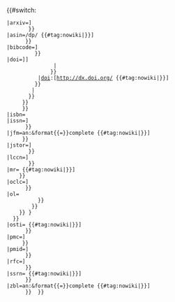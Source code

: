 {{#switch:{{{identifier}}}
 |arxiv={{hide in print
         |[[arXiv]]:[http://arxiv.org/abs/{{{input1|}}} {{#tag:nowiki|{{{input1|}}}}}]
        }}<!--
     -->{{only in print
         |arXiv:{{{input1|}}}
        }}
 |asin={{hide in print
        |[[:en:Amazon Standard Identification Number|ASIN]]&nbsp;[//www.amazon.<!--
     -->{{#switch: {{{input2|}}}
          |ca=ca
          |cn=cn
          |de=de
          |ed=es
          |fr=fr
          |it=it
          |jp=co.jp
          |co.jp=co.jp
          |uk=co.uk
          |co.uk=co.uk
          |#default=com
         }}/dp/{{{input1|}}} {{#tag:nowiki|{{{input1|}}}}}]
       }}<!--
    -->{{only in print
        |ASIN&nbsp;{{{input1|}}}
       }}
 |bibcode={{hide in print
           |[[Bibcode]] [http://adsabs.harvard.edu/abs/{{{input1|}}} {{#tag:nowiki|{{{input1|}}}}}]
          }}<!--
       -->{{only in print
           |Bibcode&nbsp;{{{input1|}}}
          }}
 |doi={{hide in print
       |{{#ifeq:{{str left|{{{input1|}}}|3}}|10.
         |{{#if:{{{input2|}}}
           |[[DOI|doi]]:{{{input1|}}} (inactive {{{input2|}}}) <!--
            -->{{#ifeq:{{NAMESPACE}}|{{ns:0}}
                |[[Category:Pages with DOIs inactive since {{#time: Y | {{{input2|}}} }}]]
                |
               }}
           |[[DOI|doi]]:[http://dx.doi.org/{{urlencode:{{{input1|}}}}} {{#tag:nowiki|{{{input1|}}}}}]
          }}
         |{{citation error|nocat={{{input3|}}}|cat=含有DOI错误的引用的页面|指定的DOI无效}}
        }}
      }}<!--
   -->{{only in print
       |{{#if:{{{input2|}}}
         |doi:{{{input1|}}} (inactive {{{input2|}}})
         |doi:{{{input1|}}}
        }}
      }}
 |isbn={{hide in print
        |[[国际标准书号|ISBN]]&nbsp;[[Special:BookSources/{{{input1|}}}|{{{input1|}}}]]
       }}<!--
    -->{{only in print
        |ISBN&nbsp;{{{input1|}}}
       }}
 |issn={{hide in print
        |[[國際標準期刊號|ISSN]]&nbsp;[//www.worldcat.org/issn/{{{input1|}}} {{#tag:nowiki|{{{input1|}}}}}]
       }}<!--
    -->{{only in print
        |ISSN&nbsp;{{{input1|}}}
       }}
 |jfm={{hide in print
       |[[:de:Jahrbuch über die Fortschritte der Mathematik|JFM]]&nbsp;[http://www.zentralblatt-math.org/zmath/en/search/?q{{=}}an:{{{input1|}}}&format{{=}}complete {{#tag:nowiki|{{{input1|}}}}}]
      }}<!--
   -->{{only in print
       |JFM&nbsp;{{{input1|}}}
      }}
 |jstor={{hide in print
         |[[JSTOR]]&nbsp;[http://www.jstor.org/stable/{{{input1|}}} {{#tag:nowiki|{{{input1|}}}}}]
        }}<!--
     -->{{only in print
         |JSTOR&nbsp;{{{input1|}}}
         }}
 |lccn={{hide in print
         |[[:en:Library of Congress Control Number|LCCN]]&nbsp;[http://lccn.loc.gov/{{{input1|}}} {{#tag:nowiki|{{{input1|}}}}}]
        }}<!--
     -->{{only in print
         |LCCN&nbsp;{{{input1|}}}
         }}
 |mr={{hide in print
      |[[數學評論|MR]]&nbsp;[http://www.ams.org/mathscinet-getitem?mr{{=}}{{{input1|}}} {{#tag:nowiki|{{{input1|}}}}}]
     }}<!--
  -->{{only in print
      |MR{{{input1|}}}
     }}
 |oclc={{hide in print
        |[[OCLC]]&nbsp;[//www.worldcat.org/oclc/{{{input1|}}} {{#tag:nowiki|{{{input1|}}}}}]
       }}<!--
    -->{{only in print
        |OCLC&nbsp;{{{input1|}}}
       }}
 |ol={{hide in print
      |1={{#if:{{str endswith|{{{input1|}}}|A}}
          |[[开放图书馆|OL]][http://openlibrary.org/authors/OL{{urlencode:{{{input1|}}}}} {{{input1|}}}]
          |{{#if:{{str endswith|{{{input1|}}}|M}}
            |[[开放图书馆|OL]][http://openlibrary.org/books/OL{{urlencode:{{{input1|}}}}} {{{input1|}}}]
            |{{#if:{{str endswith|{{{input1|}}}|W}}
              |[[开放图书馆|OL]][http://openlibrary.org/works/OL{{urlencode:{{{input1|}}}}} {{{input1|}}}]
              |<includeonly>[[Category:含有错误OL的页面]]<span class="error">错误：指定的OL无效！</span></includeonly>
             }}
           }}
         }}
     }}<!--
-->{{Only in print
    |1=OL{{{id|{{{1}}}}}}
   }}
 |osti={{hide in print
        |[[:en:Office of Scientific and Technical Information|OSTI]]&nbsp;[http://www.osti.gov/energycitations/product.biblio.jsp?osti_id{{=}}{{{input1|}}} {{#tag:nowiki|{{{input1|}}}}}]
       }}<!--
    -->{{only in print
        |OSTI&nbsp;{{{input1|}}}
       }}
 |pmc={{hide in print
        |[[PubMed Central|PMC]]&nbsp;[//www.ncbi.nlm.nih.gov/pmc/articles/PMC{{{input1|}}} {{#tag:nowiki|{{{input1|}}}}}]
      }}<!--
   -->{{only in print
       |PMC&nbsp;{{{input1|}}}
      }}
 |pmid={{hide in print
        |[[PMID]]&nbsp;[//www.ncbi.nlm.nih.gov/pubmed/{{{input1|}}} {{#tag:nowiki|{{{input1|}}}}}]
       }}<!--
    -->{{only in print
        |PMID&nbsp;{{{input1|}}}
       }}
 |rfc={{hide in print
        |[[RFC]]&nbsp;[//tools.ietf.org/html/rfc{{{input1|}}} {{#tag:nowiki|{{{input1|}}}}}]
       }}<!--
    -->{{only in print
        |RFC&nbsp;{{{input1|}}}
       }}
 |ssrn={{hide in print
        |[[Social Science Research Network|SSRN]]&nbsp;[http://ssrn.com/abstract{{=}}{{{input1|}}} {{#tag:nowiki|{{{input1|}}}}}]
       }}<!--
    -->{{only in print
        |SSRN&nbsp;{{{input1|}}}
       }}
 |zbl={{hide in print
        |[[數學文摘|Zbl]]&nbsp;[http://www.zentralblatt-math.org/zmath/en/search/?q{{=}}an:{{{input1|}}}&format{{=}}complete {{#tag:nowiki|{{{input1|}}}}}]
       }}<!--
    -->{{only in print
        |Zbl&nbsp;{{{input1|}}}
       }}<!--
-->}}<noinclude>
{{documentation}}
</noinclude>